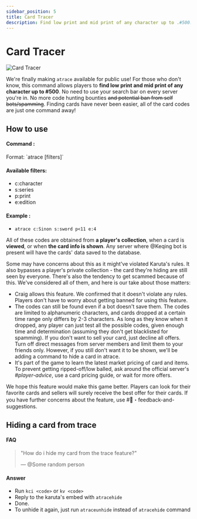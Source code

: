 ```yaml
---
sidebar_position: 5 
title: Card Tracer
description: Find low print and mid print of any character up to .#500.
---
```



# Card Tracer

![Card Tracer](https://cdn.discordapp.com/attachments/867945490786959382/977516813258719282/unknown.png)

We're finally making `atrace` available for public use! For those who don't know, this command allows players to **find low print and mid print of any character up to #500**. No need to use your search bar on every server you're in. No more code hunting bounties ~~and potential ban from self bots/spamming~~. Finding cards have never been easier, all of the card codes are just one command away!


## How to use

####  Command : 
<Callout type="info">
Format: `atrace [filters]`
</Callout>

#### Available filters:
- c:character
- s:series
- p:print
- e:edition

#### Example : 

- `atrace c:Sinon s:sword p<11 e:4`


All of these codes are obtained from **a player's collection**, when a card is **viewed**, or when **the card info is shown**. Any server where <span class="mention">@Keqing</span> bot is present will have the cards' data saved to the database. 

Some may have concerns about this as it might've violated Karuta's rules. It also bypasses a player's private collection - the card they're hiding are still seen by everyone. There's also the tendency to get scammed because of this. We've considered all of them, and here is our take about those matters:

- Craig allows this feature. We confirmed that it doesn't violate any rules. Players don't have to worry about getting banned for using this feature.
- The codes can still be found even if a bot doesn't save them. The codes are limited to alphanumeric characters, and cards dropped at a certain time range only differs by 2-3 characters. As long as they know when it dropped, any player can just test all the possible codes, given enough time and determination  (assuming they don't get blacklisted for spamming). If you don't want to sell your card, just decline all offers. Turn off direct messages from server members and limit them to your friends only. However, if you still don't want it to be shown, we'll be adding a command to hide a card in atrace.
- It's part of the game to learn the latest market pricing of card and items. To prevent getting ripped-off/low balled, ask around the official server's *#player-advice*, use a card pricing guide, or wait for more offers.

We hope this feature would make this game better. Players can look for their favorite cards and sellers will surely receive the best offer for their cards. If you have further concerns about the feature, use <span class="mention">#📩・feedback-and-suggestions</span>.

## Hiding a card from trace

#### FAQ

> "How do i hide my card from the trace feature?"
>
> — <span class="mention">@Some random person</span>

#### Answer

- Run `kci <code>` or `kv <code>`
- Reply to the karuta's embed with `atracehide`
- Done.
- To unhide it again, just run `atraceunhide` instead of `atracehide` command


